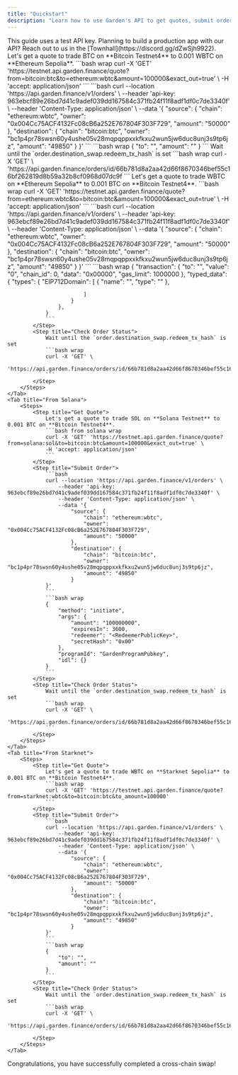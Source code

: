 ```yaml
---
title: "Quickstart"
description: "Learn how to use Garden's API to get quotes, submit orders, and track their status. This guide provides a quick overview of the core API endpoints."
---
```


<Note>
    This guide uses a test API key. Planning to build a production app with our API? Reach out to us in the [Townhall](https://discord.gg/dZwSjh9922).
</Note>

<Tabs>
    <Tab title="From Bitcoin">
        <Steps>
            <Step title="Get Quote">
                Let's get a quote to trade BTC on **Bitcoin Testnet4** to 0.001 WBTC on **Ethereum Sepolia**.
                ```bash wrap
                curl -X 'GET' 'https://testnet.api.garden.finance/quote?from=bitcoin:btc&to=ethereum:wbtc&amount=100000&exact_out=true' \
                -H 'accept: application/json'
                ```
            </Step>
            <Step title="Submit Order">
                ```bash
                curl --location 'https://api.garden.finance/v1/orders' \
                    --header 'api-key: 963ebcf89e26bd7d41c9adef039dd167584c371fb24f11f8adf1df0c7de3340f' \
                    --header 'Content-Type: application/json' \
                    --data '{
                        "source": {
                            "chain": "ethereum:wbtc",
                            "owner": "0x004Cc75ACF4132Fc08cB6a252E767804F303F729",
                            "amount": "50000"
                        },
                        "destination": {
                            "chain": "bitcoin:btc",
                            "owner": "bc1p4pr78swsn60y4ushe05v28mqpqppxxkfkxu2wun5jw6duc8unj3s9tp6jz",
                            "amount": "49850"
                        }
                }'
                ```
                ```bash wrap
                {
                    "to": "",
                    "amount": ""
                }
                ```
            </Step>
            <Step title="Check Order Status">
                Wait until the `order.destination_swap.redeem_tx_hash` is set
                ```bash wrap
                curl -X 'GET' \
                'https://api.garden.finance/orders/id/66b781d8a2aa42d66f8670346bef55c16bf262819d8b59a32b8cf0968d07dc9f
                ```
            </Step>
        </Steps>
    </Tab>
    <Tab title="From EVM">
        <Steps>
            <Step title="Get Quote">
                Let's get a quote to trade WBTC on **Ethereum Sepolia** to 0.001 BTC on **Bitcoin Testnet4**.
                ```bash wrap
                curl -X 'GET' 'https://testnet.api.garden.finance/quote?from=ethereum:wbtc&to=bitcoin:btc&amount=100000&exact_out=true' \
                -H 'accept: application/json'
                ```
            </Step>
            <Step title="Submit Order">
                ```bash
                curl --location 'https://api.garden.finance/v1/orders' \
                    --header 'api-key: 963ebcf89e26bd7d41c9adef039dd167584c371fb24f11f8adf1df0c7de3340f' \
                    --header 'Content-Type: application/json' \
                    --data '{
                        "source": {
                            "chain": "ethereum:wbtc",
                            "owner": "0x004Cc75ACF4132Fc08cB6a252E767804F303F729",
                            "amount": "50000"
                        },
                        "destination": {
                            "chain": "bitcoin:btc",
                            "owner": "bc1p4pr78swsn60y4ushe05v28mqpqppxxkfkxu2wun5jw6duc8unj3s9tp6jz",
                            "amount": "49850"
                        }
                }'
                ```
                ```bash wrap
                {
                    "transaction": {
                        "to": "<redeemer>",
                        "value": "0",
                        "chain_id": 0,
                        "data": "0x00000",
                        "gas_limit": 1000000
                    },
                    "typed_data": {
                        "types": {
                            "EIP712Domain": [
                                { "name": "", "type": "" },
                                
                            ]
                        }
                    },
                }
                ```
            </Step>
            <Step title="Check Order Status">
                Wait until the `order.destination_swap.redeem_tx_hash` is set
                ```bash wrap
                curl -X 'GET' \
                'https://api.garden.finance/orders/id/66b781d8a2aa42d66f8670346bef55c16bf262819d8b59a32b8cf0968d07dc9f
                ```
            </Step>
        </Steps>
    </Tab>
    <Tab title="From Solana">
        <Steps>
            <Step title="Get Quote">
                Let's get a quote to trade SOL on **Solana Testnet** to 0.001 BTC on **Bitcoin Testnet4**.
                ```bash from solana wrap
                curl -X 'GET' 'https://testnet.api.garden.finance/quote?from=solana:sol&to=bitcoin:btc&amount=100000&exact_out=true' \
                -H 'accept: application/json'
                ```
            </Step>
            <Step title="Submit Order">
                ```bash
                curl --location 'https://api.garden.finance/v1/orders' \
                    --header 'api-key: 963ebcf89e26bd7d41c9adef039dd167584c371fb24f11f8adf1df0c7de3340f' \
                    --header 'Content-Type: application/json' \
                    --data '{
                        "source": {
                            "chain": "ethereum:wbtc",
                            "owner": "0x004Cc75ACF4132Fc08cB6a252E767804F303F729",
                            "amount": "50000"
                        },
                        "destination": {
                            "chain": "bitcoin:btc",
                            "owner": "bc1p4pr78swsn60y4ushe05v28mqpqppxxkfkxu2wun5jw6duc8unj3s9tp6jz",
                            "amount": "49850"
                        }
                }'
                ```
                ```bash wrap
                {
                    "method": "initiate",
                    "args": {
                        "amount": "100000000",
                        "expiresIn": 3600,
                        "redeemer": "<RedeemerPublicKey>",
                        "secretHash": "0x00"
                    },
                    "programId": "GardenProgramPubkey",
                    "idl": {}
                }
                ```
            </Step>
            <Step title="Check Order Status">
                Wait until the `order.destination_swap.redeem_tx_hash` is set
                ```bash wrap
                curl -X 'GET' \
                'https://api.garden.finance/orders/id/66b781d8a2aa42d66f8670346bef55c16bf262819d8b59a32b8cf0968d07dc9f
                ```
            </Step>
        </Steps>
    </Tab>
    <Tab title="From Starknet">
        <Steps>
            <Step title="Get Quote">
                Let's get a quote to trade WBTC on **Starknet Sepolia** to 0.001 BTC on **Bitcoin Testnet4**.
                ```bash wrap
                curl -X 'GET' 'https://testnet.api.garden.finance/quote?from=starknet:wbtc&to=bitcoin:btc&to_amount=100000'
                ```
            </Step>
            <Step title="Submit Order">
                ```bash
                curl --location 'https://api.garden.finance/v1/orders' \
                    --header 'api-key: 963ebcf89e26bd7d41c9adef039dd167584c371fb24f11f8adf1df0c7de3340f' \
                    --header 'Content-Type: application/json' \
                    --data '{
                        "source": {
                            "chain": "ethereum:wbtc",
                            "owner": "0x004Cc75ACF4132Fc08cB6a252E767804F303F729",
                            "amount": "50000"
                        },
                        "destination": {
                            "chain": "bitcoin:btc",
                            "owner": "bc1p4pr78swsn60y4ushe05v28mqpqppxxkfkxu2wun5jw6duc8unj3s9tp6jz",
                            "amount": "49850"
                        }
                }'
                ```
                ```bash wrap
                {
                    "to": "",
                    "amount": ""
                }
                ```
            </Step>
            <Step title="Check Order Status">
                Wait until the `order.destination_swap.redeem_tx_hash` is set
                ```bash wrap
                curl -X 'GET' \
                'https://api.garden.finance/orders/id/66b781d8a2aa42d66f8670346bef55c16bf262819d8b59a32b8cf0968d07dc9f
                ```
            </Step>
        </Steps>
    </Tab>
</Tabs>

<Check>
    Congratulations, you have successfully completed a cross-chain swap!
</Check>
